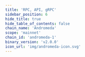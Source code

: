 ```yaml
---
title: 'RPC, API, gRPC'
sidebar_position: 6
hide_title: true
hide_table_of_contents: false
chain_name: 'Andromeda'
scope: 'mainnet'
chain_id: 'andromeda-1'
binary_version: 'v2.0.0'
icon_url: 'img/andromeda-icon.svg'
---
```



<PageTitle
  iconUrl="img/andromeda-icon.svg"
  title="Andromeda Public Endpoints"
  chainId="andromeda-1"
  version="v2.0.0"
/>

<Endpoints
  api="https://andromeda-api.noders.services"
  rpc="https://andromeda-rpc.noders.services"
  grpc="https://andromeda-grpc.noders.services:443"
  jsonRpc=""
/>

